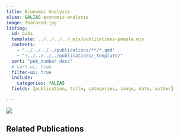 ```yaml
---
title: Economic Analysis
alias: &ALIAS economic-analysis
image: featured.jpg
listing:
  id: pubs
  template: ../../../../_ejs/publications-people.ejs 
  contents: 
    - "../../../../publications/**/*.qmd"
    - "!../../../../publications/_template/"
  sort: "pub_number desc"
  # sort-ui: true
  filter-ui: true
  include:
    categories: *ALIAS
  fields: [publication, title, categories, image, date, author]

---
```

![](featured.jpg)

## Related Publications


:::{#pubs}
:::